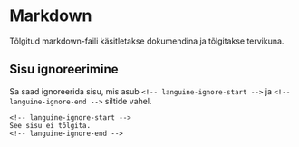 # Markdown

Tõlgitud markdown-faili käsitletakse dokumendina ja tõlgitakse tervikuna.

## Sisu ignoreerimine

Sa saad ignoreerida sisu, mis asub `<!-- languine-ignore-start -->` ja `<!-- languine-ignore-end -->` siltide vahel.

```mdx
<!-- languine-ignore-start -->
See sisu ei tõlgita.
<!-- languine-ignore-end -->
``` 